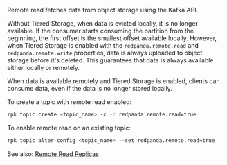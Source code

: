 Remote read fetches data from object storage using the Kafka API. 

Without Tiered Storage, when data is evicted locally, it is no longer available. If the consumer starts consuming the partition from the beginning, the first offset is the smallest offset available locally. However, when Tiered Storage is enabled with the `redpanda.remote.read` and `redpanda.remote.write` properties, data is always uploaded to object storage before it's deleted. This guarantees that data is always available either locally or remotely.

When data is available remotely and Tiered Storage is enabled, clients can consume data, even if the data is no longer stored locally. 

To create a topic with remote read enabled:

```bash
rpk topic create <topic_name> -c -c redpanda.remote.read=true
```

To enable remote read on an existing topic:

```bash
rpk topic alter-config <topic_name> --set redpanda.remote.read=true
```

See also: [Remote Read Replicas](../remote-read-replicas)
